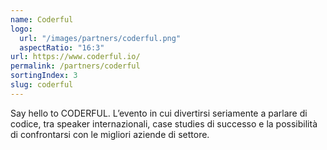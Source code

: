 ```yaml
---
name: Coderful
logo:
  url: "/images/partners/coderful.png"
  aspectRatio: "16:3"
url: https://www.coderful.io/
permalink: /partners/coderful
sortingIndex: 3
slug: coderful
---
```


Say hello to CODERFUL. L’evento in cui divertirsi seriamente a parlare di codice, tra speaker internazionali, case studies di successo e la possibilità di confrontarsi con le migliori aziende di settore.
